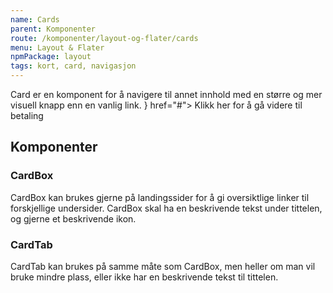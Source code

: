 ```yaml
---
name: Cards
parent: Komponenter
route: /komponenter/layout-og-flater/cards
menu: Layout & Flater
npmPackage: layout
tags: kort, card, navigasjon
---
```



<PageHeader>
  Card er en komponent for å navigere til annet innhold med en større og mer
  visuell knapp enn en vanlig link.
</PageHeader>

<Playground>
  <CardBox title="Betaling" titleIcon={<BanknoteIcon />} href="#">
    Klikk her for å gå videre til betaling
  </CardBox>
  <br />
  <CardTab title="Betaling" href="#" />
</Playground>

## Komponenter

### CardBox

<ImportStatement imports="CardBox" />
<Props of={CardBox} />

CardBox kan brukes gjerne på landingssider for å gi oversiktlige linker til forskjellige undersider.
CardBox skal ha en beskrivende tekst under tittelen, og gjerne et beskrivende ikon.

### CardTab

<ImportStatement imports="CardTab" />
<Props of={CardTab} />

CardTab kan brukes på samme måte som CardBox, men heller om man vil bruke mindre plass, eller ikke har en beskrivende tekst til tittelen.
